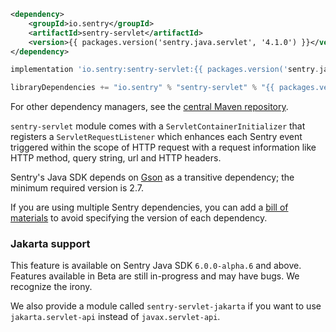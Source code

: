 ```xml {tabTitle:Maven}
<dependency>
    <groupId>io.sentry</groupId>
    <artifactId>sentry-servlet</artifactId>
    <version>{{ packages.version('sentry.java.servlet', '4.1.0') }}</version>
</dependency>
```

```groovy {tabTitle:Gradle}
implementation 'io.sentry:sentry-servlet:{{ packages.version('sentry.java.servlet', '4.1.0') }}'
```

```scala {tabTitle: SBT}
libraryDependencies += "io.sentry" % "sentry-servlet" % "{{ packages.version('sentry.java.servlet', '4.1.0') }}"
```

For other dependency managers, see the [central Maven repository](https://search.maven.org/artifact/io.sentry/sentry-servlet).

`sentry-servlet` module comes with a `ServletContainerInitializer` that registers a `ServletRequestListener` which enhances each Sentry event triggered within the scope of HTTP request with a request information like HTTP method, query string, url and HTTP headers.

<Note>

Sentry's Java SDK depends on [Gson](https://github.com/google/gson) as a transitive dependency; the minimum required version is 2.7.

If you are using multiple Sentry dependencies, you can add a [bill of materials](/platforms/java/configuration/bill-of-materials) to avoid specifying the version of each dependency.

</Note>

### Jakarta support

<Note>

This feature is available on Sentry Java SDK `6.0.0-alpha.6` and above. Features available in Beta are still in-progress and may have bugs. We recognize the irony.

</Note>

We also provide a module called `sentry-servlet-jakarta` if you want to use `jakarta.servlet-api` instead of `javax.servlet-api`.
